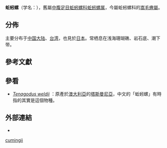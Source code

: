 {{Speciesbox
 | taxon = Tenagodus cumingii  
 | authority = Mörch, 1861
 | synonyms_ref = {{r|WoRMS_463671}}
 | synonyms = 
* ''Siliquaria cumingi'' {{small|(Mörch, 1860)}}{{r|shell_424}}
}}

'''蚯蚓螺'''（学名：''{{lang|la|Tenagodus cumingii}}''），舊屬[[中腹足目|中腹足目]][[蚯蚓螺科|蚯蚓螺科]][[蚯蚓螺属|蚯蚓螺属]]{{r|shell_424}}，今屬蚯蚓螺科的[[嵩毛蟶屬|嵩毛蟶屬]]{{r|Bieler 1992|page1=15|WoRMS_138485|WoRMS_463671}}。

==分佈==
主要分布于[[中国大陆|中国大陆]]、[[台湾|台湾]]{{r|shell_424}}，也見於[[日本|日本]]{{r|WoRMS_463671}}。常栖息在浅海珊瑚礁、岩石底、潮下带{{r|shell_424}}。

==參考文獻==
{{reflist|refs=
<ref name="Bieler 1992">{{cite journal
 |url=https://archive.org/stream/nautilus106amer/nautilus106amer_djvu.txt
 |last1=Bieler |first1=Rüdiger |year=1992
 |title=Tenagodus or Siliquaria? Unravelling taxonomic confusion in marine "worm-snails" (Cerithioidea: Siliquariidae)
 |journal=''[[The_Nautilus|The Nautilus]]''
 |volume=106 |issue=1 |pages=15-20 }}</ref>
<ref name="shell_424">{{cite web
 |url=http://shell.sinica.edu.tw/chinese/shellbase_detail.php?science_no=424
 |title=国际贝库：蚯蚓螺
 |publisher=台湾贝类资料库
 |access-date=2018-07-18
 |language=zh-hant
 |archive-date=2016-03-04
 |archive-url=https://web.archive.org/web/20160304104729/http://shell.sinica.edu.tw/chinese/shellbase_detail.php?science_no=424
 |dead-url=no
 }}</ref>
<ref name="WoRMS_138485">{{WoRMS |id=138485
 |title=''Tenagodus'' Guettard, 1770 |db=MolluscaBase
 |last1=Bieler |first1=Rüdiger
 |last2=Bouchet|first2=Philippe
 |last3=ten Hove|first3=Harry
 |last4=Gofas  |first4=Serge
 |date=2012-10-24 |access-date=2018-07-18 }}</ref>
<ref name="WoRMS_463671">{{WoRMS |id=463671
 |title=''Tenagodus cumingii'' Mörch, 1861 
 |last1=Bieler   |first1=Rüdiger
 |last2=Bouchet  |first2=Philippe
 |last3=ten Hove |first3=Harry
 |date=2013-09-27 |access-date=2018-07-18 }}</ref>
}}

==參看==
* ''[[Tenagodus_weldii|Tenagodus weldii]]'' {{small|(Tenison Woods, 1876)}}：原產於[[澳大利亞|澳大利亞]]的[[塔斯曼尼亞|塔斯曼尼亞]]，中文的「蚯蚓螺」有時指的其實是這個物種。

==外部連結==
{{commonscat|Tenagodus cumingii}}
* {{Wikispecies-inline|Tenagodus cumingii}}
{{Taxonbar}}
[[Category:嵩毛蟶屬|cumingii]]
{{Mollusc-stub}}